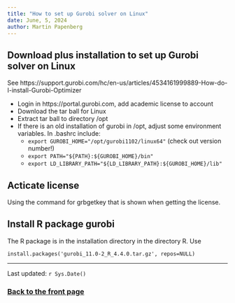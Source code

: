 ```yaml
---
title: "How to set up Gurobi solver on Linux"
date: June, 5, 2024
author: Martin Papenberg
---
```


## Download plus installation to set up Gurobi solver on Linux

See https://support.gurobi.com/hc/en-us/articles/4534161999889-How-do-I-install-Gurobi-Optimizer

- Login in https://portal.gurobi.com, add academic license to account
- Download the tar ball for Linux
- Extract tar ball to directory /opt
- If there is an old installation of gurobi in /opt, adjust some environment variables. In .bashrc include:
  * `export GUROBI_HOME="/opt/gurobi1102/linux64"` (check out version number!)
  * `export PATH="${PATH}:${GUROBI_HOME}/bin"`
  * `export LD_LIBRARY_PATH="${LD_LIBRARY_PATH}:${GUROBI_HOME}/lib"`


## Acticate license

Using the command for grbgetkey that is shown when getting the license.

## Install R package gurobi

The R package is in the installation directory in the directory R. Use

`install.packages('gurobi_11.0-2_R_4.4.0.tar.gz', repos=NULL)` 

---

Last updated: `r Sys.Date()`

### <a href="index.html">Back to the front page</a>

&nbsp;

